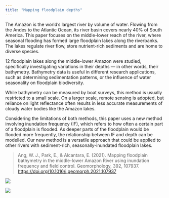 ```yaml
---
title: "Mapping floodplain depths"
---
```


The Amazon is the world’s largest river by volume of water. Flowing from the Andes to the Atlantic Ocean, its river basin covers nearly 40% of South America. This paper focuses on the middle-lower reach of the river, where seasonal flooding has formed large floodplain lakes along the riverbanks. The lakes regulate river flow, store nutrient-rich sediments and are home to diverse species. 

12 floodplain lakes along the middle-lower Amazon were studied, specifically investigating variations in their depths —
in other words, their bathymetry. Bathymetry data is useful in different research applications, such as determining sedimentation patterns, or the influence of water seasonality on floodplain biodiversity.

While bathymetry can be measured by boat surveys, this method is usually restricted to a small scale. On a larger scale, remote sensing is adopted, but reliance on light reflectance often results in less accurate measurements of cloudy water bodies like the Amazon lakes.  

Considering the limitations of both methods, this paper uses a new method involving inundation frequency (IF), which refers to how often a certain part of a floodplain is flooded. As deeper parts of the floodplain would be flooded more frequently, the relationship between IF and depth can be modelled. Our new method is a versatile approach that could be applied to other rivers with sediment-rich, seasonally-inundated floodplain lakes.

> Ang, W. J., Park, E., & Alcantara, E. (2021). Mapping floodplain bathymetry in the middle-lower Amazon River using inundation frequency and field control. Geomorphology, 392, 107937. [https://doi.org/10.1016/j.geomorph.2021.107937](https://doi.org/10.1016/j.geomorph.2021.107937) 
</br>

![](/images/Slide4.jpeg)

![](/images/Slide5.jpeg)
